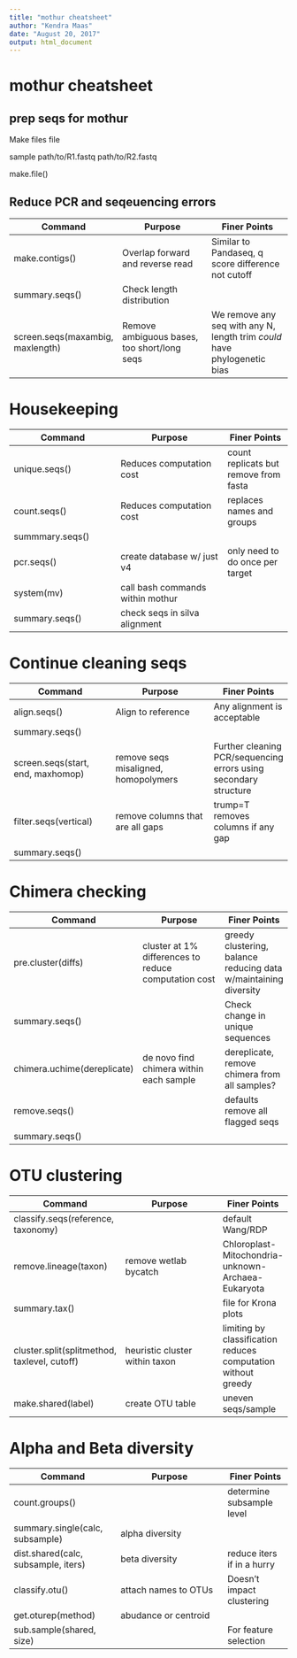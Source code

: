 ```yaml
---
title: "mothur cheatsheet"
author: "Kendra Maas"
date: "August 20, 2017"
output: html_document
---
```

# mothur cheatsheet

## prep seqs for mothur

Make files file  

sample  path/to/R1.fastq    path/to/R2.fastq

make.file()

## Reduce PCR and seqeuencing errors


Command | Purpose | Finer Points  
--------|--------|-------
make.contigs() | Overlap forward and reverse read | Similar to Pandaseq, q score difference not cutoff
summary.seqs() | Check length distribution  |  
screen.seqs(maxambig, maxlength) | Remove ambiguous bases, too short/long seqs | We remove any seq with any N, length trim *could* have phylogenetic bias  

# Housekeeping

Command | Purpose | Finer Points  
--------|--------|-----  
unique.seqs() | Reduces computation cost | count replicats but remove from fasta  
count.seqs() | Reduces computation cost | replaces names and groups  
summmary.seqs() |  |  
pcr.seqs() | create database w/ just v4 | only need to do once per target
system(mv) | call bash commands within mothur |  
summary.seqs() | check seqs in silva alignment |  

# Continue cleaning seqs

Command | Purpose | Finer Points  
--------|--------|-----  
align.seqs() | Align to reference | Any alignment is acceptable  
summary.seqs() |  |    
screen.seqs(start, end, maxhomop) | remove seqs misaligned, homopolymers | Further cleaning PCR/sequencing errors using secondary structure 
filter.seqs(vertical) | remove columns that are all gaps | trump=T removes columns if any gap  
summary.seqs() |  |  

# Chimera checking

Command | Purpose | Finer Points  
--------|-------- | -----  
pre.cluster(diffs) | cluster at 1% differences to reduce computation cost | greedy clustering, balance reducing data w/maintaining diversity  
summary.seqs() |  | Check change in unique sequences
chimera.uchime(dereplicate) | de novo find chimera within each sample | dereplicate, remove chimera from all samples?  
remove.seqs() | | defaults remove all flagged seqs  
summary.seqs() | |  

# OTU clustering

Command | Purpose | Finer Points  
--------|--------|-----  
classify.seqs(reference, taxonomy) | | default Wang/RDP  
remove.lineage(taxon) | remove wetlab bycatch | Chloroplast-Mitochondria-unknown-Archaea-Eukaryota  
summary.tax() | | file for Krona plots  
cluster.split(splitmethod, taxlevel, cutoff) | heuristic cluster within taxon | limiting by classification reduces computation without greedy  
make.shared(label) | create OTU table | uneven seqs/sample  

# Alpha and Beta diversity

Command | Purpose | Finer Points  
--------|--------|-----   
count.groups()  |   | determine subsample level  
summary.single(calc, subsample)| alpha diversity |  
dist.shared(calc, subsample, iters) | beta diversity | reduce iters if in a hurry  
classify.otu() | attach names to OTUs | Doesn't impact clustering  
get.oturep(method) | abudance or centroid |  
sub.sample(shared, size) | | For feature selection  
